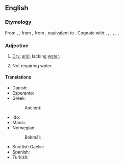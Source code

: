 ==English==

===Etymology===
From {{inh|en|enm|waterles}}, {{m|enm|waterlees}}, from {{inh|en|ang|wæterlēas|t=waterless}}, from {{inh|en|gem-pro|*watōrlausaz}}, equivalent to {{af|en|water|-less}}. Cognate with {{cog|stq|woaterloos|t=waterless}}, {{cog|fy|wetterleas|t=waterless}}, {{cog|nl|waterloos|t=waterless}}, {{cog|de|wasserlos|t=waterless}}, {{cog|sv|vattenlös|t=waterless}}, {{cog|is|vatnslaus|t=waterless}}.

===Adjective===
{{en-adj|-}}

# [[dry|Dry]], [[arid]], lacking [[water]].
#: {{ux|en|The '''waterless''' desert can kill in many ways but dehydration is often fastest.}}
# Not requiring water.
#: {{ux|en|How does a '''waterless''' urinal have a drain trap?}}

====Translations====
{{trans-top|lacking water}}
* Danish: {{t|da|vandløs}}
* Esperanto: {{t|eo|senakva}}
* Greek:
*: Ancient: {{t|grc|ἄνυδρος}}
* Ido: {{t+|io|senaqua}}
* Mansi: {{t|mns|витта̄л}}
* Norwegian:
*: Bokmål: {{t|nb|vannløs}}
{{trans-mid}}
* Scottish Gaelic: {{t|gd|[[gun]] [[uisge]]}}
* Spanish: {{t|es|[[sin]] [[agua]]}}
* Turkish: {{t+|tr|susuz}}
{{trans-bottom}}